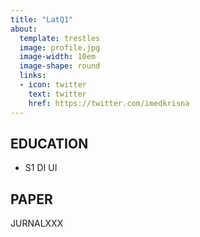 ---
title: "LatQ1"
about:
  template: trestles
  image: profile.jpg
  image-width: 10em
  image-shape: round
  links:
  - icon: twitter
    text: twitter
    href: https://twitter.com/imedkrisna
---
## EDUCATION 
- S1 DI UI

## PAPER

JURNALXXX
